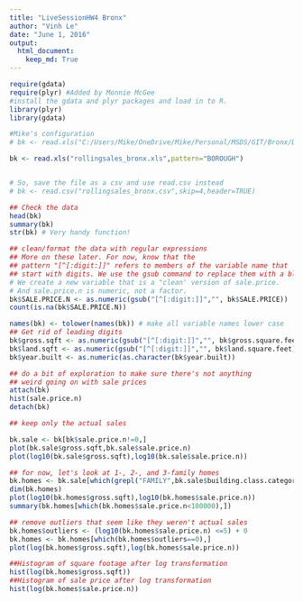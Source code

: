 ```yaml
---
title: "LiveSessionHW4 Bronx"
author: "Vinh Le"
date: "June 1, 2016"
output: 
  html_document:
    keep_md: True
---
```

```r
require(gdata)
require(plyr) #Added by Monnie McGee
#install the gdata and plyr packages and load in to R.
library(plyr)
library(gdata)
```

```r
#Mike's configuration
# bk <- read.xls("C:/Users/Mike/OneDrive/Mike/Personal/MSDS/GIT/Bronx/Data/rollingsales_bronx.xls",pattern="BOROUGH",perl="C:/strawberry/perl/bin/perl.exe")

bk <- read.xls("rollingsales_bronx.xls",pattern="BOROUGH")


# So, save the file as a csv and use read.csv instead
# bk <- read.csv("rollingsales_bronx.csv",skip=4,header=TRUE)
```

```r
## Check the data
head(bk)
summary(bk)
str(bk) # Very handy function!
```

```r
## clean/format the data with regular expressions
## More on these later. For now, know that the
## pattern "[^[:digit:]]" refers to members of the variable name that
## start with digits. We use the gsub command to replace them with a blank space.
# We create a new variable that is a "clean' version of sale.price.
# And sale.price.n is numeric, not a factor.
bk$SALE.PRICE.N <- as.numeric(gsub("[^[:digit:]]","", bk$SALE.PRICE))
count(is.na(bk$SALE.PRICE.N))
```

```r
names(bk) <- tolower(names(bk)) # make all variable names lower case
## Get rid of leading digits
bk$gross.sqft <- as.numeric(gsub("[^[:digit:]]","", bk$gross.square.feet))
bk$land.sqft <- as.numeric(gsub("[^[:digit:]]","", bk$land.square.feet))
bk$year.built <- as.numeric(as.character(bk$year.built))
```

```r
## do a bit of exploration to make sure there's not anything
## weird going on with sale prices
attach(bk)
hist(sale.price.n) 
detach(bk)
```

```r
## keep only the actual sales

bk.sale <- bk[bk$sale.price.n!=0,]
plot(bk.sale$gross.sqft,bk.sale$sale.price.n)
plot(log10(bk.sale$gross.sqft),log10(bk.sale$sale.price.n))
```

```r
## for now, let's look at 1-, 2-, and 3-family homes
bk.homes <- bk.sale[which(grepl("FAMILY",bk.sale$building.class.category)),]
dim(bk.homes)
plot(log10(bk.homes$gross.sqft),log10(bk.homes$sale.price.n))
summary(bk.homes[which(bk.homes$sale.price.n<100000),])
```

```r
## remove outliers that seem like they weren't actual sales
bk.homes$outliers <- (log10(bk.homes$sale.price.n) <=5) + 0
bk.homes <- bk.homes[which(bk.homes$outliers==0),]
plot(log(bk.homes$gross.sqft),log(bk.homes$sale.price.n))

##Histogram of square footage after log transformation
hist(log(bk.homes$gross.sqft))
##Histogram of sale price after log transformation
hist(log(bk.homes$sale.price.n))

```
